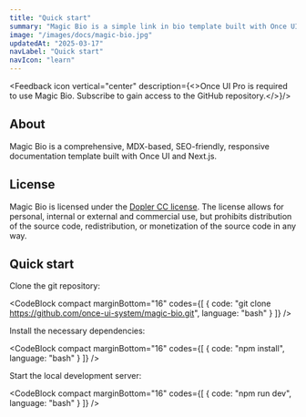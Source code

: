 ```yaml
---
title: "Quick start"
summary: "Magic Bio is a simple link in bio template built with Once UI and Next.js."
image: "/images/docs/magic-bio.jpg"
updatedAt: "2025-03-17"
navLabel: "Quick start"
navIcon: "learn"
---
```


<Feedback icon vertical="center" description={<>Once UI Pro is required to use Magic Bio. <SmartLink href="https://once-ui.com/pro">Subscribe</SmartLink> to gain access to the GitHub repository.</>}/>

## About

Magic Bio is a comprehensive, MDX-based, SEO-friendly, responsive documentation template built with Once UI and Next.js.

## License

Magic Bio is licensed under the [Dopler CC license](https://once-ui.com/products/magic-bio). The license allows for personal, internal or external and commercial use, but prohibits distribution of the source code, redistribution, or monetization of the source code in any way.

## Quick start

Clone the git repository:

<CodeBlock compact marginBottom="16" codes={[
  {
    code: "git clone https://github.com/once-ui-system/magic-bio.git",
    language: "bash"
  }
]} />

Install the necessary dependencies:

<CodeBlock compact marginBottom="16" codes={[
  {
    code: "npm install",
    language: "bash"
  }
]} />

Start the local development server:

<CodeBlock compact marginBottom="16" codes={[
  {
    code: "npm run dev",
    language: "bash"
  }
]} />